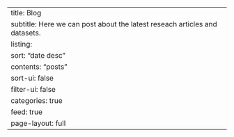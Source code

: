 ---
title: Blog
subtitle: Here we can post about the latest reseach articles and datasets.
listing:
  sort: "date desc"
  contents: "posts"
  sort-ui: false
  filter-ui: false
  categories: true
  feed: true
page-layout: full
---